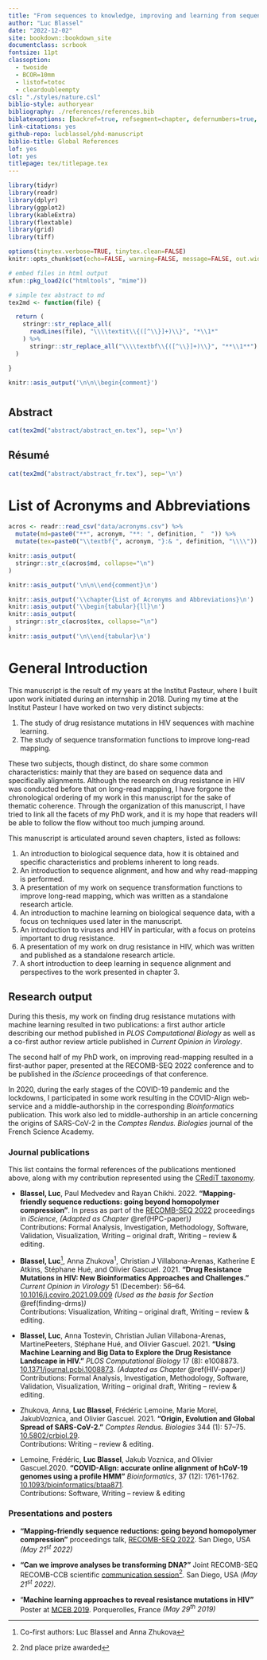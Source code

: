 ```yaml
---
title: "From sequences to knowledge, improving and learning from sequence alignments"
author: "Luc Blassel"
date: "2022-12-02"
site: bookdown::bookdown_site
documentclass: scrbook
fontsize: 11pt
classoption:
  - twoside
  - BCOR=10mm
  - listof=totoc
  - cleardoubleempty
csl: "./styles/nature.csl"
biblio-style: authoryear
bibliography: ./references/references.bib
biblatexoptions: [backref=true, refsegment=chapter, defernumbers=true, sorting=none, uniquelist=false, style=numeric-comp, maxcitenames=2, maxnames = 5, giveninits=true, uniquename=init, eprint=false, texencoding=utf8, bibencoding=utf8, autocite=superscript, backend=biber]
link-citations: yes
github-repo: lucblassel/phd-manuscript
biblio-title: Global References
lof: yes
lot: yes
titlepage: tex/titlepage.tex
---
```


```r
library(tidyr)
library(readr)
library(dplyr)
library(ggplot2)
library(kableExtra)
library(flextable)
library(grid)
library(tiff)

options(tinytex.verbose=TRUE, tinytex.clean=FALSE)
knitr::opts_chunk$set(echo=FALSE, warning=FALSE, message=FALSE, out.width="90%", fig.align="center")

# embed files in html output
xfun::pkg_load2(c("htmltools", "mime"))

# simple tex abstract to md
tex2md <- function(file) {

  return (
    stringr::str_replace_all(
      readLines(file), "\\\\textit\\{([^\\}]+)\\}", "*\\1*"
    ) %>%
      stringr::str_replace_all("\\\\textbf\\{([^\\}]+)\\}", "**\\1**")
  )

}
```

\pagestyle{empty}

```r
knitr::asis_output('\n\n\\begin{comment}')
```

#  {.unnumbered}

## Abstract {.unnumbered}

```r
cat(tex2md("abstract/abstract_en.tex"), sep='\n')
```

## Résumé {.unnumbered}

```r
cat(tex2md("abstract/abstract_fr.tex"), sep='\n')
```

# List of Acronyms and Abbreviations {.unnumbered}

```r
acros <- readr::read_csv("data/acronyms.csv") %>%
  mutate(md=paste0("**", acronym, "**: ", definition, "  ")) %>%
  mutate(tex=paste0("\\textbf{", acronym, "}:& ", definition, "\\\\"))
```

```r
knitr::asis_output(
  stringr::str_c(acros$md, collapse="\n")
)
```

```r
knitr::asis_output('\n\n\\end{comment}\n')

knitr::asis_output('\\chapter{List of Acronyms and Abbreviations}\n')
knitr::asis_output('\\begin{tabular}{ll}\n')
knitr::asis_output(
  stringr::str_c(acros$tex, collapse="\n")
)
knitr::asis_output('\n\\end{tabular}\n')
```

\mainmatter

# General Introduction {.unnumbered}

This manuscript is the result of my years at the Institut Pasteur, where I built upon work initiated during an internship in 2018. During my time at the Institut Pasteur I have worked on two very distinct subjects:

1.  The study of drug resistance mutations in HIV sequences with machine learning.
2.  The study of sequence transformation functions to improve long-read mapping.

These two subjects, though distinct, do share some common characteristics: mainly that they are based on sequence data and specifically alignments. Although the research on drug resistance in HIV was conducted before that on long-read mapping, I have forgone the chronological ordering of my work in this manuscript for the sake of thematic coherence. Through the organization of this manuscript, I have tried to link all the facets of my PhD work, and it is my hope that readers will be able to follow the flow without too much jumping around.

This manuscript is articulated around seven chapters, listed as follows:

1.  An introduction to biological sequence data, how it is obtained and specific characteristics and problems inherent to long reads.
2.  An introduction to sequence alignment, and how and why read-mapping is performed.
3.  A presentation of my work on sequence transformation functions to improve long-read mapping, which was written as a standalone research article.
4.  An introduction to machine learning on biological sequence data, with a focus on techniques used later in the manuscript.
5.  An introduction to viruses and HIV in particular, with a focus on proteins important to drug resistance.
6.  A presentation of my work on drug resistance in HIV, which was written and published as a standalone research article.
7.  A short introduction to deep learning in sequence alignment and perspectives to the work presented in chapter 3.

## Research output {.unnumbered}

During this thesis, my work on finding drug resistance mutations with machine learning resulted in two publications: a first author article describing our method published in *PLOS Computational Biology* as well as a co-first author review article published in *Current Opinion in Virology*.

The second half of my PhD work, on improving read-mapping resulted in a first-author paper, presented at the RECOMB-SEQ 2022 conference and to be published in the *iScience* proceedings of that conference.

In 2020, during the early stages of the COVID-19 pandemic and the lockdowns, I participated in some work resulting in the COVID-Align web-service and a middle-authorship in the corresponding *Bioinformatics* publication. This work also led to middle-authorship in an article concerning the origins of SARS-CoV-2 in the *Comptes Rendus. Biologies* journal of the French Science Academy.

### Journal publications {.unnumbered}

This list contains the formal references of the publications mentioned above, along with my contribution represented using the [CRediT taxonomy](https://credit.niso.org/).

-   **Blassel, Luc**, Paul Medvedev and Rayan Chikhi. 2022. **"Mapping-friendly sequence reductions: going beyond homopolymer compression"**. In press as part of the [RECOMB-SEQ 2022](https://recomb2022.net/recomb-seq/) proceedings in *iScience*, *(Adapted as Chapter* \@ref(HPC-paper)*)\
    *Contributions: Formal Analysis, Investigation, Methodology, Software, Validation, Visualization, Writing -- original draft, Writing -- review & editing.

-   **Blassel, Luc**[^index-1], Anna Zhukova^1^, Christian J Villabona-Arenas, Katherine E Atkins, Stéphane Hué, and Olivier Gascuel. 2021. **"Drug Resistance Mutations in HIV: New Bioinformatics Approaches and Challenges."** *Current Opinion in Virology* 51 (December): 56--64. [10.1016/j.coviro.2021.09.009](https://doi.org/10.1016/j.coviro.2021.09.009) *(Used as the basis for Section* \@ref(finding-drms)*)\
    *Contributions: Visualization, Writing -- original draft, Writing -- review & editing.

-   **Blassel, Luc**, Anna Tostevin, Christian Julian Villabona-Arenas, MartinePeeters, Stéphane Hué, and Olivier Gascuel. 2021. **"Using Machine Learning and Big Data to Explore the Drug Resistance Landscape in HIV."** *PLOS Computational Biology* 17 (8): e1008873. [10.1371/journal.pcbi.1008873](https://doi.org/10.1371/journal.pcbi.1008873). *(Adapted as Chapter* \@ref(HIV-paper)*)\
    *Contributions: Formal Analysis, Investigation, Methodology, Software, Validation, Visualization, Writing -- original draft, Writing -- review & editing.

-   Zhukova, Anna, **Luc Blassel**, Frédéric Lemoine, Marie Morel, JakubVoznica, and Olivier Gascuel. 2021. **"Origin, Evolution and Global Spread of SARS-CoV-2."** *Comptes Rendus. Biologies* 344 (1): 57--75. [10.5802/crbiol.29](https://doi.org/10.5802/crbiol.29).\
    Contributions: Writing -- review & editing.

-   Lemoine, Frédéric, **Luc Blassel**, Jakub Voznica, and Olivier Gascuel.2020. **"COVID-Align: accurate online alignment of hCoV-19 genomes using a profile HMM"** *Bioinformatics*, 37 (12): 1761-1762. [10.1093/bioinformatics/btaa871](https://doi.org/10.1093/bioinformatics/btaa871).\
    Contributions: Software, Writing -- review & editing

[^index-1]: Co-first authors: Luc Blassel and Anna Zhukova

### Presentations and posters {.unnumbered}

-   **"Mapping-friendly sequence reductions: going beyond homopolymer compression"** proceedings talk, [RECOMB-SEQ 2022](https://recomb2022.net/recomb-seq/). San Diego, USA *(May 21^st^ 2022)*

-   **"Can we improve analyses be transforming DNA?"** Joint RECOMB-SEQ RECOMB-CCB scientific [communication session](https://recomb2022.net/recomb-ccb-seq-scientific-communication/)[^index-2]. San Diego, USA (*May 21^st^* *2022).*

-   "**Machine learning approaches to reveal resistance mutations in HIV"** Poster at [MCEB 2019](https://www.lirmm.fr/mceb2019/). Porquerolles, France *(May 29^th^ 2019)*

[^index-2]: 2nd place prize awarded

```{=tex}
\pagestyle{fancy}
\fancyhf{}
\fancyhead[LE]{CHAPTER \thechapter}
\fancyhead[RO]{\rightmark}
\fancyfoot[CO,CE]{\thepage}

% Number footnotes in main text with letters (not to confuse with Nature style citations)
\renewcommand*\thefootnote{\alph{footnote}}
```
